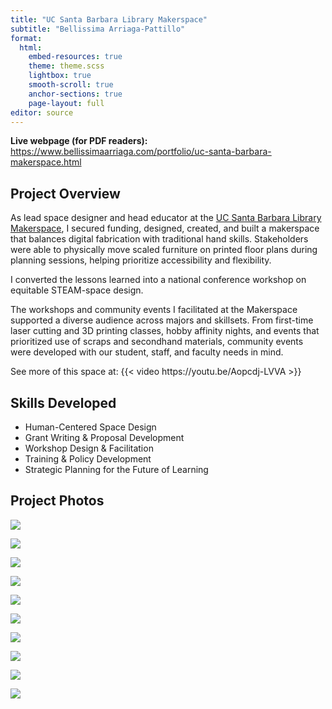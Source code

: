 ```yaml
---
title: "UC Santa Barbara Library Makerspace"
subtitle: "Bellissima Arriaga-Pattillo"
format: 
  html:
    embed-resources: true
    theme: theme.scss
    lightbox: true
    smooth-scroll: true
    anchor-sections: true
    page-layout: full
editor: source
---
```


::: callout-note
**Live webpage (for PDF readers):** <a href="https://www.bellissimaarriaga.com/portfolio/uc-santa-barbara-makerspace.html" target="_blank" rel="noopener">https://www.bellissimaarriaga.com/portfolio/uc-santa-barbara-makerspace.html</a>  
:::

## Project Overview

As lead space designer and head educator at the [UC Santa Barbara Library Makerspace](https://www.library.ucsb.edu/makerspace), I secured funding, designed, created, and built a makerspace that balances digital fabrication with traditional hand skills. Stakeholders were able to physically move scaled furniture on printed floor plans during planning sessions, helping prioritize accessibility and flexibility.

I converted the lessons learned into a national conference workshop on equitable STEAM-space design.

The workshops and community events I facilitated at the Makerspace supported a diverse audience across majors and skillsets. From first-time laser cutting and 3D printing classes, hobby affinity nights, and events that prioritized use of scraps and secondhand materials, community events were developed with our student, staff, and faculty needs in mind.

See more of this space at: {{< video https://youtu.be/Aopcdj-LVVA >}}

## Skills Developed

-   Human-Centered Space Design
-   Grant Writing & Proposal Development
-   Workshop Design & Facilitation
-   Training & Policy Development
-   Strategic Planning for the Future of Learning

## Project Photos

::: {.gallery layout-ncol=3}

![](UCSB_img/UCSB_1@300x.png){fig-alt="UCSB Image 1"}

![](UCSB_img/UCSB_2@300x.png){fig-alt="UCSB Image 2"}

![](UCSB_img/UCSB_3@300x.png){fig-alt="UCSB Image 3"}

![](UCSB_img/UCSB_4@300x.png){fig-alt="UCSB Image 4"}

![](UCSB_img/UCSB_5@300x.png){fig-alt="UCSB Image 5"}

![](UCSB_img/UCSB_6@300x.png){fig-alt="UCSB Image 6"}

![](UCSB_img/UCSB_7@300x.png){fig-alt="UCSB Image 7"}

![](UCSB_img/UCSB_8@300x.png){fig-alt="UCSB Image 8"}

![](UCSB_img/UCSB_9@300x.png){fig-alt="UCSB Image 9"}

![](UCSB_img/UCSB_10@300x.png){fig-alt="UCSB Image 10"}

:::


